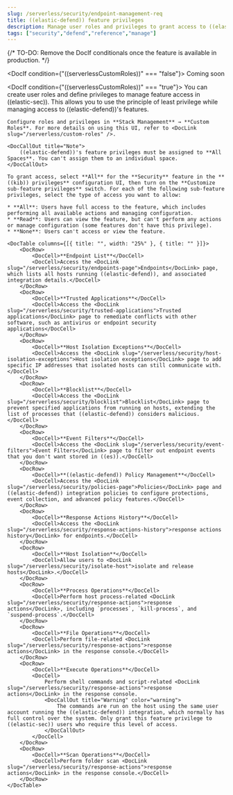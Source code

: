 ```yaml
---
slug: /serverless/security/endpoint-management-req
title: ((elastic-defend)) feature privileges
description: Manage user roles and privileges to grant access to ((elastic-defend)) features.
tags: ["security","defend","reference","manage"]
---
```


<DocBadge template="technical preview" />

{/* TO-DO: Remove the DocIf conditionals once the feature is available in production. */}

<DocIf condition={"((serverlessCustomRoles))" === "false"}>
    <DocBadgeComingSoon>Coming soon</DocBadgeComingSoon>
</DocIf>

<DocIf condition={"((serverlessCustomRoles))" === "true"}> 
    You can create user roles and define privileges to manage feature access in ((elastic-sec)). This allows you to use the principle of least privilege while managing access to ((elastic-defend))'s features.

    Configure roles and privileges in **Stack Management** → **Custom Roles**. For more details on using this UI, refer to <DocLink slug="/serverless/custom-roles" />.

    <DocCallOut title="Note">
        ((elastic-defend))'s feature privileges must be assigned to **All Spaces**. You can't assign them to an individual space. 
    </DocCallOut>

    To grant access, select **All** for the **Security** feature in the **((kib)) privileges** configuration UI, then turn on the **Customize sub-feature privileges** switch. For each of the following sub-feature privileges, select the type of access you want to allow:

    * **All**: Users have full access to the feature, which includes performing all available actions and managing configuration.
    * **Read**: Users can view the feature, but can't perform any actions or manage configuration (some features don't have this privilege).
    * **None**: Users can't access or view the feature.

    <DocTable columns={[{ title: "", width: "25%" }, { title: "" }]}>
        <DocRow>
            <DocCell>**Endpoint List**</DocCell>
            <DocCell>Access the <DocLink slug="/serverless/security/endpoints-page">Endpoints</DocLink> page, which lists all hosts running ((elastic-defend)), and associated integration details.</DocCell>
        </DocRow>
        <DocRow>
            <DocCell>**Trusted Applications**</DocCell>
            <DocCell>Access the <DocLink slug="/serverless/security/trusted-applications">Trusted applications</DocLink> page to remediate conflicts with other software, such as antivirus or endpoint security applications</DocCell>
        </DocRow>
        <DocRow>
            <DocCell>**Host Isolation Exceptions**</DocCell>
            <DocCell>Access the <DocLink slug="/serverless/security/host-isolation-exceptions">Host isolation exceptions</DocLink> page to add specific IP addresses that isolated hosts can still communicate with.</DocCell>
        </DocRow>
        <DocRow>
            <DocCell>**Blocklist**</DocCell>
            <DocCell>Access the <DocLink slug="/serverless/security/blocklist">Blocklist</DocLink> page to prevent specified applications from running on hosts, extending the list of processes that ((elastic-defend)) considers malicious.</DocCell>
        </DocRow>
        <DocRow>
            <DocCell>**Event Filters**</DocCell>
            <DocCell>Access the <DocLink slug="/serverless/security/event-filters">Event Filters</DocLink> page to filter out endpoint events that you don't want stored in ((es)).</DocCell>
        </DocRow>
        <DocRow>
            <DocCell>**((elastic-defend)) Policy Management**</DocCell>
            <DocCell>Access the <DocLink slug="/serverless/security/policies-page">Policies</DocLink> page and ((elastic-defend)) integration policies to configure protections, event collection, and advanced policy features.</DocCell>
        </DocRow>
        <DocRow>
            <DocCell>**Response Actions History**</DocCell>
            <DocCell>Access the <DocLink slug="/serverless/security/response-actions-history">response actions history</DocLink> for endpoints.</DocCell>
        </DocRow>
        <DocRow>
            <DocCell>**Host Isolation**</DocCell>
            <DocCell>Allow users to <DocLink slug="/serverless/security/isolate-host">isolate and release hosts</DocLink>.</DocCell>
        </DocRow>
        <DocRow>
            <DocCell>**Process Operations**</DocCell>
            <DocCell>Perform host process-related <DocLink slug="/serverless/security/response-actions">response actions</DocLink>, including `processes`, `kill-process`, and `suspend-process`.</DocCell>
        </DocRow>
        <DocRow>
            <DocCell>**File Operations**</DocCell>
            <DocCell>Perform file-related <DocLink slug="/serverless/security/response-actions">response actions</DocLink> in the response console.</DocCell>
        </DocRow>
        <DocRow>
            <DocCell>**Execute Operations**</DocCell>
            <DocCell>
                Perform shell commands and script-related <DocLink slug="/serverless/security/response-actions">response actions</DocLink> in the response console.
                <DocCallOut title="Warning" color="warning">
                    The commands are run on the host using the same user account running the ((elastic-defend)) integration, which normally has full control over the system. Only grant this feature privilege to ((elastic-sec)) users who require this level of access.
                </DocCallOut>
            </DocCell>
        </DocRow>
        <DocRow>
            <DocCell>**Scan Operations**</DocCell>
            <DocCell>Perform folder scan <DocLink slug="/serverless/security/response-actions">response actions</DocLink> in the response console.</DocCell>
        </DocRow>
    </DocTable>
</DocIf>
